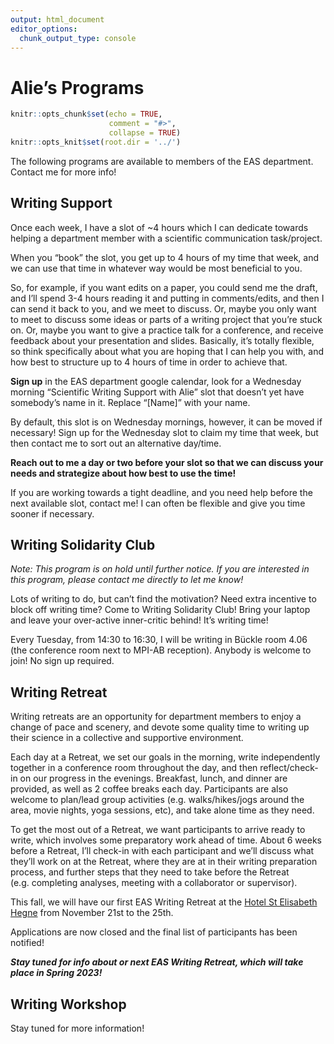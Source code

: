 ```yaml
---
output: html_document
editor_options:
  chunk_output_type: console
---
```


# Alie's Programs {#alies_programs}

```r
knitr::opts_chunk$set(echo = TRUE,
                      comment = "#>",
                      collapse = TRUE)
knitr::opts_knit$set(root.dir = '../')
```

The following programs are available to members of the EAS department. Contact me for more info!

## Writing Support {-}

Once each week, I have a slot of ~4 hours which I can dedicate towards helping a department member with a scientific communication task/project. 

When you "book" the slot, you get up to 4 hours of my time that week, and we can use that time in whatever way would be most beneficial to you. 

So, for example, if you want edits on a paper, you could send me the draft, and I'll spend 3-4 hours reading it and putting in comments/edits, and then I can send it back to you, and we meet to discuss. Or, maybe you only want to meet to discuss some ideas or parts of a writing project that you're stuck on. Or, maybe you want to give a practice talk for a conference, and receive feedback about your presentation and slides. Basically, it's totally flexible, so think specifically about what you are hoping that I can help you with, and how best to structure up to 4 hours of time in order to achieve that. 

**Sign up** in the EAS department google calendar, look for a Wednesday morning "Scientific Writing Support with Alie" slot that doesn't yet have somebody's name in it. Replace "[Name]" with your name. 

By default, this slot is on Wednesday mornings, however, it can be moved if necessary! Sign up for the Wednesday slot to claim my time that week, but then contact me to sort out an alternative day/time.

**Reach out to me a day or two before your slot so that we can discuss your needs and strategize about how best to use the time!**

If you are working towards a tight deadline, and you need help before the next available slot, contact me! I can often be flexible and give you time sooner if necessary.  
  
  
  
## Writing Solidarity Club {-}

*Note: This program is on hold until further notice. If you are interested in this program, please contact me directly to let me know!*

Lots of writing to do, but can't find the motivation? Need extra incentive to block off writing time? Come to Writing Solidarity Club! Bring your laptop and leave your over-active inner-critic behind! It's writing time!

Every Tuesday, from 14:30 to 16:30, I will be writing in Bückle room 4.06 (the conference room next to MPI-AB reception). Anybody is welcome to join! No sign up required.  
  
  
  
## Writing Retreat {-}

Writing retreats are an opportunity for department members to enjoy a change of pace and scenery, and devote some quality time to writing up their science in a collective and supportive environment.

Each day at a Retreat, we set our goals in the morning, write independently together in a conference room throughout the day, and then reflect/check-in on our progress in the evenings. Breakfast, lunch, and dinner are provided, as well as 2 coffee breaks each day. Participants are also welcome to plan/lead group activities (e.g. walks/hikes/jogs around the area, movie nights, yoga sessions, etc), and take alone time as they need.

To get the most out of a Retreat, we want participants to arrive ready to write, which involves some preparatory work ahead of time. About 6 weeks before a Retreat, I’ll check-in with each participant and we’ll discuss what they'll work on at the Retreat, where they are at in their writing preparation process, and further steps that they need to take before the Retreat (e.g. completing analyses, meeting with a collaborator or supervisor).

This fall, we will have our first EAS Writing Retreat at the [Hotel St Elisabeth Hegne](https://www.st-elisabeth-hegne.de/hotel-st-elisabeth.html) from November 21st to the 25th.

Applications are now closed and the final list of participants has been notified!
 
***Stay tuned for info about or next EAS Writing Retreat, which will take place in Spring 2023!***
  
  
  
## Writing Workshop {-}

Stay tuned for more information!